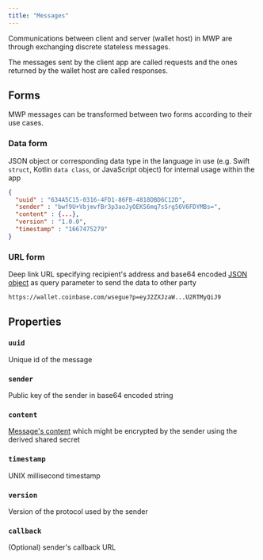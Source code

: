 ```yaml
---
title: "Messages"
---
```



Communications between client and server (wallet host) in MWP are through exchanging discrete stateless messages.

The messages sent by the client app are called requests and the ones returned by the wallet host are called responses.

## Forms

MWP messages can be transformed between two forms according to their use cases.

### Data form 

JSON object or corresponding data type in the language in use (e.g. Swift `struct`, Kotlin `data class`, or JavaScript object) for internal usage within the app

```json
{
  "uuid" : "634A5C15-0316-4FD1-86FB-4818DBD6C12D",
  "sender" : "bwf9U+VbjmvfBr3p3aoJyOEKS6mq7sSrg56V6FDYMBs=",
  "content" : {...},
  "version" : "1.0.0",
  "timestamp" : "1667475279"
}
```

### URL form

Deep link URL specifying recipient's address and base64 encoded [JSON object](#data-form) as query parameter to send the data to other party

`https://wallet.coinbase.com/wsegue?p=eyJ2ZXJzaW...U2RTMyQiJ9`

## Properties

### `uuid`
Unique id of the message

### `sender` 
Public key of the sender in base64 encoded string

### `content`
[Message's content](encryption#message-encryption) which might be encrypted by the sender using the derived shared secret

### `timestamp`
UNIX millisecond timestamp

### `version`
Version of the protocol used by the sender

### `callback`
(Optional) sender's callback URL


